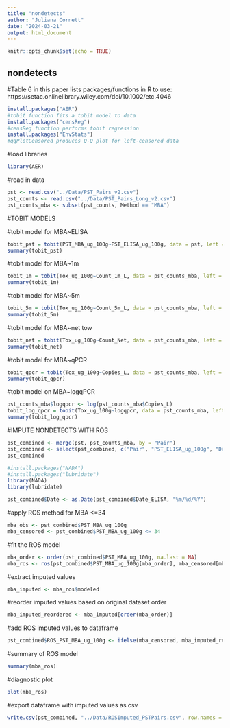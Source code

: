 ```yaml
---
title: "nondetects"
author: "Juliana Cornett"
date: "2024-03-21"
output: html_document
---
```


```r
knitr::opts_chunk$set(echo = TRUE)
```

## nondetects

#Table 6 in this paper lists packages/functions in R to use: https://setac.onlinelibrary.wiley.com/doi/10.1002/etc.4046

```r
install.packages("AER")
#tobit function fits a tobit model to data
install.packages("censReg")
#censReg function performs tobit regression
install.packages("EnvStats")
#qqPlotCensored produces Q-Q plot for left-censored data
```

#load libraries

```r
library(AER)
```

#read in data

```r
pst <- read.csv("../Data/PST_Pairs_v2.csv")
pst_counts <- read.csv("../Data/PST_Pairs_Long_v2.csv") 
pst_counts_mba <- subset(pst_counts, Method == "MBA")
```

#TOBIT MODELS

#tobit model for MBA~ELISA

```r
tobit_pst = tobit(PST_MBA_ug_100g~PST_ELISA_ug_100g, data = pst, left = 34)
summary(tobit_pst)
```

#tobit model for MBA~1m

```r
tobit_1m = tobit(Tox_ug_100g~Count_1m_L, data = pst_counts_mba, left = 34)
summary(tobit_1m)
```

#tobit model for MBA~5m

```r
tobit_5m = tobit(Tox_ug_100g~Count_5m_L, data = pst_counts_mba, left = 34)
summary(tobit_5m)
```

#tobit model for MBA~net tow

```r
tobit_net = tobit(Tox_ug_100g~Count_Net, data = pst_counts_mba, left = 34)
summary(tobit_net)
```

#tobit model for MBA~qPCR

```r
tobit_qpcr = tobit(Tox_ug_100g~Copies_L, data = pst_counts_mba, left = 34)
summary(tobit_qpcr)
```

#tobit model on MBA~logqPCR

```r
pst_counts_mba$logqpcr <- log(pst_counts_mba$Copies_L)
tobit_log_qpcr = tobit(Tox_ug_100g~logqpcr, data = pst_counts_mba, left = 34)
summary(tobit_log_qpcr)
```

#IMPUTE NONDETECTS WITH ROS

```r
pst_combined <- merge(pst, pst_counts_mba, by = "Pair") 
pst_combined <- select(pst_combined, c("Pair", "PST_ELISA_ug_100g", "Date_ELISA", "PST_MBA_ug_100g", "Date_MBA", "Count_1m_L", "Count_5m_L", "Count_Net", "Copies_L", "logqpcr"))
pst_combined
```

```r
#install.packages("NADA")
#install.packages("lubridate")
library(NADA)
library(lubridate)
```

```r
pst_combined$Date <- as.Date(pst_combined$Date_ELISA, "%m/%d/%Y")
```

#apply ROS method for MBA <=34

```r
mba_obs <- pst_combined$PST_MBA_ug_100g
mba_censored <- pst_combined$PST_MBA_ug_100g <= 34
```

#fit the ROS model

```r
mba_order <- order(pst_combined$PST_MBA_ug_100g, na.last = NA)
mba_ros <- ros(pst_combined$PST_MBA_ug_100g[mba_order], mba_censored[mba_order])
```

#extract imputed values

```r
mba_imputed <- mba_ros$modeled
```

#reorder imputed values based on original dataset order

```r
mba_imputed_reordered <- mba_imputed[order(mba_order)]
```

#add ROS imputed values to dataframe

```r
pst_combined$ROS_PST_MBA_ug_100g <- ifelse(mba_censored, mba_imputed_reordered, pst_combined$PST_MBA_ug_100g)
```

#summary of ROS model

```r
summary(mba_ros)
```

#diagnostic plot

```r
plot(mba_ros)
```

#export dataframe with imputed values as csv

```r
write.csv(pst_combined, "../Data/ROSImputed_PSTPairs.csv", row.names = FALSE)
```
